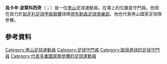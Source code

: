 '''烏卡辛·波萊科西奇'''（{{lang-sr|Bукaшин Пoлeкcић}}；{{bd|1982年|8月30日|catIdx=Poleksić}}）是一位[[黑山|黑山]]足球運動員。在場上的位置是守門員。他現在效力於[[匈牙利足球甲級聯賽|匈牙利足球甲級聯賽]]球隊[[德布勒森足球俱樂部|德布勒森足球俱樂部]]。他也代表黑山國家足球隊參賽。

==參考資料==
{{Reflist}}

{{DEFAULTSORT: Poleksić, Vukašin}}
[[Category:黑山足球運動員|Category:黑山足球運動員]]
[[Category:足球守門員|Category:足球守門員]]
[[Category:取得進球的足球守門員|Category:取得進球的足球守門員]]
[[Category:代表多重國家隊參賽的足球運動員|Category:代表多重國家隊參賽的足球運動員]]